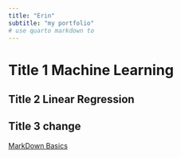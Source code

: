 ```yaml
---
title: "Erin"
subtitle: "my portfolio"
# use quarto markdown to 
---
```


# Title 1 Machine Learning
## Title 2 Linear Regression 
## Title 3 change

[MarkDown Basics](https://quarto.org/docs/authoring/markdown-basics.html#links-images)
